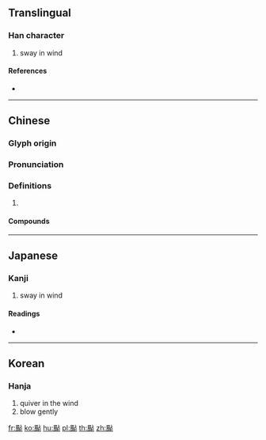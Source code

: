 {{character info/new}}
{{also|飐}}
==Translingual==

===Han character===
{{Han char|rn=182|rad=風|as=05|sn=14|four=71216|canj=HNYR}}

# sway in wind

====References====
* {{Han ref|kx=1412.060|dkj=43795|dj=1933.250|hdz=74482.210|uh=98AD|ud=39085|bh=E4CC|bd=58572}}

----

==Chinese==
{{zh-forms|s=飐}}

===Glyph origin===
{{Han etym}}

===Pronunciation===
{{zh-pron
|m=zhǎn
|c=zim2
|mc=y
|oc=y
|cat=
}}

===Definitions===
{{zh-hanzi}}

# {{rfdef|zh}}

====Compounds====
{{zh-der|急颭颭|招颭|搖颭|花枝招颭|颭灩|颭颭}}

----

==Japanese==

===Kanji===
{{ja-kanji|grade=|rs=風05}}

# sway in wind

====Readings====
* {{ja-readings|on=[[せん]] (sen)|kun=[[そよぐ]] (soyogu)}}

----

==Korean==

===Hanja===
{{ko-hanja|hangeul=점|eumhun=|rv=jeom|mr=chŏm|y=cem}}

# quiver in the wind
# blow gently

[[fr:颭]]
[[ko:颭]]
[[hu:颭]]
[[pl:颭]]
[[th:颭]]
[[zh:颭]]